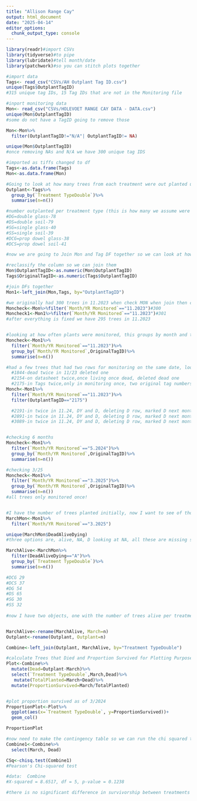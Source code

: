 ---
title: "Allison Range Cay"
output: html_document
date: "2025-04-14"
editor_options: 
  chunk_output_type: console
---

```{r setup, include=FALSE}
library(readr)#import CSVs
library(tidyverse)#to pipe
library(lubridate)#tell month/date
library(patchwork)#so you can stitch plots together 

#import data
Tags<- read_csv("CSVs/AH Outplant Tag ID.csv")
unique(Tags$OutplantTagID)
#315 unique tag IDs, 15 Tag IDs that are not in the Monitoring file

#inport monitoring data
Mon<- read_csv("CSVs/HOLEVOET RANGE CAY DATA - DATA.csv")
unique(Mon$OutplantTagID)
#some do not have a TagID going to remove those

Mon<-Mon%>%
  filter(OutplantTagID!="N/A"| OutplantTagID!= NA)

unique(Mon$OutplantTagID)
#once removing NAs and N/A we have 300 unique tag IDS

#imported as tiffs changed to df
Tags<-as.data.frame(Tags)
Mon<-as.data.frame(Mon)

#Going to look at how many trees from each treatment were out planted using the tags file
Outplant<-Tags%>%
  group_by(`Treatment TypeDouble`)%>%
  summarise(n=n())

#number outplanted per treatment type (this is how many we assume were alive at planting)
#DG=double glass-78
#DS=double soil-79
#SG=single glass-40
#SS=single soil-39
#DCG=prop dowel glass-38
#DCS=prop dowel soil-41

#now we are going to Join Mon and Tag DF together so we can look at how many from each treatment were alive at different monitoring periods

#reclassify the column so we can join them
Mon$OutplantTagID<-as.numeric(Mon$OutplantTagID)
Tags$OriginalTagID<-as.numeric(Tags$OutplantTagID)

#join DFs together
Mon1<-left_join(Mon,Tags, by="OutplantTagID")

#we originally had 300 trees in 11.2023 when check MON when join then check we have 301 (we fixed this problem by editing the csvs (we had two different original ID #s for 2175), now we have 295 trees both before and after we join the two dfs)
Moncheck<-Mon%>%filter(`Month/YR Monitored`=="11.2023")#300
Moncheck1<-Mon1%>%filter(`Month/YR Monitored`=="11.2023")#301
#after everything is fixed we have 295 trees in 11.2023


#looking at how often plants were monitored, this groups by month and tag ID so you can see how much 
Moncheck<-Mon1%>%
  filter(`Month/YR Monitored`=="11.2023")%>%
  group_by(`Month/YR Monitored`,OriginalTagID)%>%
  summarise(n=n())

#had a few trees that had two rows for monitoring on the same date, looked back at csv and fixed in CSV
  #1844-dead twice in 11/23 deleted one
  #2154-on datasheet twice,once living once dead, deleted dead one 
  #2175-in Tags twice,only in monitoring once, two original tag numbers (453 problem child) and (151 is the correct one) not deleting from tag CSV yet because we dont know if we need that info for a different tree-deleted 453 from CSV still in online file
Monch<-Mon1%>%
  filter(`Month/YR Monitored`=="11.2023")%>%
  filter(OutplantTagID=="2175")

  #2191-in twice in 11.24, DY and D, deleting D row, marked D next month
  #2891-in twice in 11.24, DY and D, deleting D row, marked D next month
  #3089-in twice in 11.24, DY and D, deleting D row, marked D next month


#checking 6 months
Moncheck<-Mon1%>%
  filter(`Month/YR Monitored`=="5.2024")%>%
  group_by(`Month/YR Monitored`,OriginalTagID)%>%
  summarise(n=n())

#checking 3/25
Moncheck<-Mon1%>%
  filter(`Month/YR Monitored`=="3.2025")%>%
  group_by(`Month/YR Monitored`,OriginalTagID)%>%
  summarise(n=n())
#all trees only monitored once!


#I have the number of trees planted initially, now I want to see of those planted how many are still alive as of the last monitoring point March 2025
MarchMon<-Mon1%>%
  filter(`Month/YR Monitored`=="3.2025")

unique(MarchMon$DeadAliveDying)
#three options are, alive, NA, D looking at NA, all these are missing so I will filter MarchMon for only alive then count how many of each treatment are alive

MarchAlive<-MarchMon%>%
  filter(DeadAliveDying=="A")%>%
  group_by(`Treatment TypeDouble`)%>%
  summarise(n=n())

#DCG 29
#DCS 37
#DG 54
#DS 65
#SG 30
#SS 32
  
#now I have two objects, one with the number of trees alive per treatment when they were planted (Outplant), one with the number of trees alive in 3/2025 (MarchAlive), want to plot proportion survived to see if it appears there are differences between groups


MarchAlive<-rename(MarchAlive, March=n)
Outplant<-rename(Outplant, Outplant=n)

Combine<-left_join(Outplant, MarchAlive, by="Treatment TypeDouble")

#calculate Trees that Died and Proportion Survived for Plotting Purposes
Plot<-Combine%>%
  mutate(Dead=Outplant-March)%>%
  select(`Treatment TypeDouble`,March,Dead)%>%
   mutate(TotalPlanted=March+Dead)%>%
  mutate(ProportionSurvived=March/TotalPlanted)


#plot proportion survived as of 3/2024        
ProportionPlot<-Plot%>%
  ggplot(aes(x=`Treatment TypeDouble`, y=ProportionSurvived))+
  geom_col()

ProportionPlot

#now need to make the contingency table so we can run the chi squared test
Combine1<-Combine%>%
  select(March, Dead)

CSq<-chisq.test(Combine1)
#Pearson's Chi-squared test

#data:  Combine
#X-squared = 8.6517, df = 5, p-value = 0.1238

#there is no significant difference in survivorship between treatments

```



